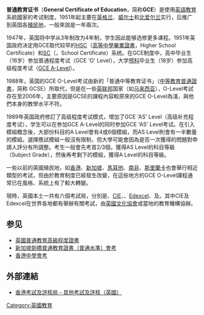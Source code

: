 {{noteTA
|T=zh-hans:普通教育证书; zh-hant:普通教育文憑;
|1=zh-hans:普通教育证书; zh-hant:普通教育文憑;
|2=zh-hans:普通中等教育证书; zh-hant:普通中學教育文憑;
}}
'''普通教育证书'''（'''General Certificate of Education'''，简称'''GCE'''）是使用[[英語|英語]][[教育|教育]]系統國家的考试制度，1951年起主要在[[英格兰|英格兰]]、[[威尔士|威尔士]]和[[北爱尔兰|北爱尔兰]]实行，后推广到英国各[[殖民地|殖民地]]，一般來說是一年兩次。

1947年，英国将中学从3年制改为4年制，学生因此能够选修更多课程。1951年英国政府决定用GCE取代较早的[[HSC|HSC]]（[[高等中學畢業證書|高等中學畢業證書]]，Higher School Certificate）和[[SC|SC]]（{{tsl|en|School Certificate (UK)|中學畢業證書}}，School Certificate）系统。在GCE制度中，高中毕业生（16岁）参加普通程度考试（GCE 'O' Level），大学[[预科|预科]]毕业生（18岁）参加高级程度考试（[[GCE_A-Level|GCE A-Level]]）。

1988年，英国的GCE O-Level考试由新的「普通中等教育证书」（[[中等教育普通證書|中等教育普通證書]]，简称 GCSE）所取代，但是在一些[[英联邦|英联邦]]国家（如[[马来西亚|马来西亚]]），O-Level考試存在至2006年，主要原因是GCSE的課程內容較原來的GCE O-Level為淺，與他們本身的教學水平不符。

1989年英国政府修訂了高级程度考试模式，增加了GCE 'AS' Level（高级补充程度考试），学生可以在参加GCE A-Level的同时参加GCE 'AS' Level考试。在引入模組概念後，大部份科目的A Level會有4或6個模組，而AS Level則會有一半數量的模組。選擇應試模組一般沒有限制，但大學可能會因為是否一次獲得的問題對申請人評分有所調整。考生一般會先考首2/3個，獲得AS Level的科目等級（Subject Grade），然後再考剩下的模組，獲得A Level的科目等級。

一些以前的英國殖民地，如[[香港|香港]]、[[新加坡|新加坡]]、[[馬耳他|馬耳他]]、[[南非|南非]]、[[斯里蘭卡|斯里蘭卡]]也會舉行相近類型的考試，但由於教育制度已經發生改變，在這些地方的GCE O-Level課程通常已在風格、系統上有了較大轉變。

現時，英國本土一共有六個考試局，分別是{{tsl|en|Assessment and Qualifications Alliance|AQA}}、[[剑桥大学考试委员会国际考试部|CIE]]、{{tsl|en|Council for the Curriculum, Examinations & Assessment|CCEA}}、[[爱德思|Edexcel]]、{{tsl|en|Oxford, Cambridge and RSA Examinations|牛津、剑桥与RSA测验|OCR}}及{{tsl|en|WJEC (exam board)|威尔士联合教育委员会|WJEC}}。其中CIE及Edexcel在世界各地都有舉辦有關考試，由[[英國文化協會|英國文化協會]]或當地的教育機構協辦。
 
==参见==
* [[英國普通教育高級程度證書|英國普通教育高級程度證書]]
* [[新加坡劍橋普通教育證書（普通水準）會考|新加坡劍橋普通教育證書（普通水準）會考]]
* [[香港中學會考|香港中學會考]]

==外部連結==
* [http://www.hkeaa.edu.hk/tc/ipe/countryexam.html?uk#list 香港考試及評核局 - 其他考試及評核（英國）] {{Wayback|url=http://www.hkeaa.edu.hk/tc/ipe/countryexam.html?uk#list |date=20190826033448 }}

[[Category:英國教育|Category:英國教育]]